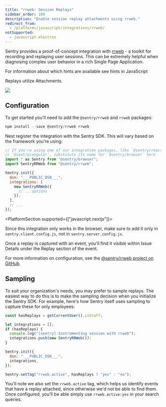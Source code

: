 ```yaml
---
title: "rrweb: Session Replays"
sidebar_order: 100
description: "Enable session replay attachments using rrweb."
redirect_from:
  - /platforms/javascript/integrations/rrweb/
notSupported:
  - javascript.electron
---
```


Sentry provides a proof-of-concept integration with [rrweb](https://www.rrweb.io/) - a toolkit for recording and replaying user sessions. This can be extremely helpful when diagnosing complex user behavior in a rich Single Page Application.

<Note>

For information about which hints are available see <PlatformLink to="/configuration/filtering/#hints">hints in JavaScript</PlatformLink>

Replays utilize <PlatformLink to="/enriching-events/attachments/">Attachments</PlatformLink>.

</Note>

![](rrweb.gif)

## Configuration

To get started you'll need to add the `@sentry/rrweb` and `rrweb` packages:

```javascript
npm install --save @sentry/rrweb rrweb
```

Next register the integration with the Sentry SDK. This will vary based on the framework you're using:

```javascript
// If you're using one of our integration packages, like `@sentry/react` or
// `@sentry/angular`, substitute its name for `@sentry/browser` here
import * as Sentry from "@sentry/browser";
import SentryRRWeb from "@sentry/rrweb";

Sentry.init({
  dsn: "___PUBLIC_DSN___",
  integrations: [
    new SentryRRWeb({
      // ...options
    }),
  ],
  // ...
});
```

<PlatformSection supported={["javascript.nextjs"]}>

Since this integration only works in the browser, make sure to add it only in `sentry.client.config.js`, not in `sentry.server.config.js`.

</PlatformSection>

Once a replay is captured with an event, you'll find it visible within Issue Details under the Replay section of the event.

<Note>

For more information on configuration, see the [@sentry/rrweb project on GitHub](https://github.com/getsentry/sentry-rrweb).

</Note>

## Sampling

To suit your organization's needs, you may prefer to sample replays. The easiest way to do this is to make the sampling decision when you initialize the Sentry SDK. For example, here's how Sentry itself uses sampling to capture these for only employees:

```javascript
const hasReplays = getCurrentUser().isStaff;

let integrations = [];
if (hasReplays) {
  console.log("[sentry] Instrumenting session with rrweb");
  integrations.push(new SentryRRWeb());
}

Sentry.init({
  dsn: "___PUBLIC_DSN___",
  integrations,
});

Sentry.setTag("rrweb.active", hasReplays ? "yes" : "no");
```

You'll note we also set the `rrweb.active` tag, which helps us identify events that have a replay attached, since otherwise we'd not be able to find them. Once configured, you'll be able simply use `rrweb.active:yes` in your search queries.
